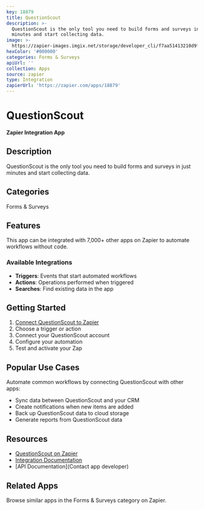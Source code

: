 ```yaml
---
key: 18879
title: QuestionScout
description: >-
  QuestionScout is the only tool you need to build forms and surveys in just
  minutes and start collecting data.
image: >-
  https://zapier-images.imgix.net/storage/developer_cli/f7aa51413210d9f08cbf101bb8a56409.png?auto=format%2Ccompress&ixlib=python-3.0.0&q=50
hexColor: '#000000'
categories: Forms & Surveys
apiUrl: ''
collection: Apps
source: zapier
type: Integration
zapierUrl: 'https://zapier.com/apps/18879'
---
```

# QuestionScout

**Zapier Integration App**

## Description

QuestionScout is the only tool you need to build forms and surveys in just minutes and start collecting data.

## Categories

Forms & Surveys

## Features

This app can be integrated with 7,000+ other apps on Zapier to automate workflows without code.

### Available Integrations

- **Triggers**: Events that start automated workflows
- **Actions**: Operations performed when triggered
- **Searches**: Find existing data in the app

## Getting Started

1. [Connect QuestionScout to Zapier](https://zapier.com/apps/18879)
2. Choose a trigger or action
3. Connect your QuestionScout account
4. Configure your automation
5. Test and activate your Zap

## Popular Use Cases

Automate common workflows by connecting QuestionScout with other apps:

- Sync data between QuestionScout and your CRM
- Create notifications when new items are added
- Back up QuestionScout data to cloud storage
- Generate reports from QuestionScout data

## Resources

- [QuestionScout on Zapier](https://zapier.com/apps/18879)
- [Integration Documentation](https://zapier.com/apps/18879/integrations)
- [API Documentation](Contact app developer)

## Related Apps

Browse similar apps in the Forms & Surveys category on Zapier.
